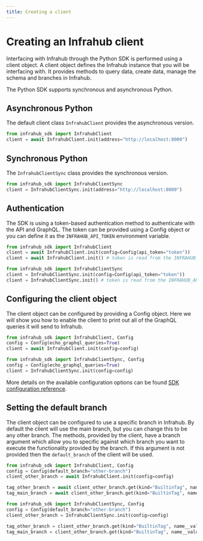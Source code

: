 ```yaml
---
title: Creating a client
---
```


# Creating an Infrahub client

Interfacing with Infrahub through the Python SDK is performed using a client object. A client object defines the Infrahub instance that you will be interfacing with. It provides methods to query data, create data, manage the schema and branches in Infrahub.

The Python SDK supports synchronous and asynchronous Python.

## Asynchronous Python

The default client class `InfrahubClient` provides the asynchronous version.

```python
from infrahub_sdk import InfrahubClient
client = await InfrahubClient.init(address="http://localhost:8000")
```

## Synchronous Python

The `InfrahubClientSync` class provides the synchronous version.

```python
from infrahub_sdk import InfrahubClientSync
client = InfrahubClientSync.init(address="http://localhost:8000")
```

## Authentication

The SDK is using a token-based authentication method to authenticate with the API and GraphQL. The token can be provided using a Config object or you can define it as the `INFRAHUB_API_TOKEN` environment variable.

<Tabs groupId="async-sync">
  <TabItem value="Async" default>

  ```python
  from infrahub_sdk import InfrahubClient
  client = await InfrahubClient.init(config=Config(api_token="token"))
  client = await InfrahubClient.init() # token is read from the INFRAHUB_API_TOKEN environment variable
  ```

  </TabItem>
  <TabItem value="Sync" default>

  ```python
  from infrahub_sdk import InfrahubClientSync
  client = InfrahubClientSync.init(config=Config(api_token="token"))
  client = InfrahubClientSync.init() # token is read from the INFRAHUB_API_TOKEN environment variable
  ```

  </TabItem>
</Tabs>

## Configuring the client object

The client object can be configured by providing a Config object. Here we will show you how to enable the client to print out all of the GraphQL queries it will send to Infrahub.

<Tabs groupId="async-sync">
  <TabItem value="Async" default>

  ```python
  from infrahub_sdk import InfrahubClient, Config
  config = Config(echo_graphql_queries=True)
  client = await InfrahubClient.init(config=config)
  ```

  </TabItem>
  <TabItem value="Sync" default>

  ```python
  from infrahub_sdk import InfrahubClientSync, Config
  config = Config(echo_graphql_queries=True)
  client = InfrahubClientSync.init(config=config)
  ```

  </TabItem>
</Tabs>

More details on the available configuration options can be found [SDK configuration reference](/python-sdk/reference/config).

## Setting the default branch

The client object can be configured to use a specific branch in Infrahub. By default the client will use the main branch, but you can change this to be any other branch. The methods, provided by the client, have a branch argument which allow you to specific against which branch you want to execute the functionality provided by the branch. If this argument is not provided then the `default_branch` of the client will be used.

<Tabs groupId="async-sync">
  <TabItem value="Async" default>

  ```python
  from infrahub_sdk import InfrahubClient, Config
  config = Config(default_branch="other-branch")
  client_other_branch = await InfrahubClient.init(config=config)

  tag_other_branch = await client_other_branch.get(kind="BuiltinTag", name__value="RED")
  tag_main_branch = await client_other_branch.get(kind="BuiltinTag", name__value="RED", branch="main")
  ```

  </TabItem>
  <TabItem value="Sync" default>

  ```python
  from infrahub_sdk import InfrahubClientSync, Config
  config = Config(default_branch="other-branch")
  client_other_branch = InfrahubClientSync.init(config=config)

  tag_other_branch = client_other_branch.get(kind="BuiltinTag", name__value="RED")
  tag_main_branch = client_other_branch.get(kind="BuiltinTag", name__value="RED", branch="main")
  ```

  </TabItem>
</Tabs>
